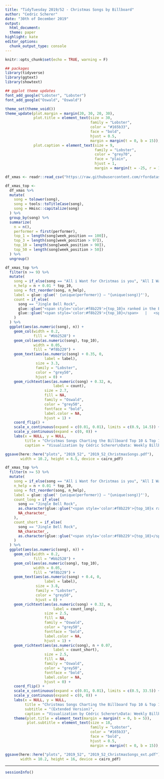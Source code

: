 ```yaml
---
title: "TidyTuesday 2019/52 - Christmas Songs by Billboard"
author: "Cedric Scherer"
date: "30th of December 2019"
output:
  html_document:
  theme: paper
highlight: kate
editor_options:
  chunk_output_type: console
---
```

  
```r
knitr::opts_chunk$set(echo = TRUE, warning = F)
```

```r
## packages
library(tidyverse)
library(ggtext)
library(showtext)

## ggplot theme updates
font_add_google("Lobster", "Lobster")
font_add_google("Oswald", "Oswald")

theme_set(theme_void())
theme_update(plot.margin = margin(20, 30, 20, 30),
             plot.title = element_text(size = 30, 
                                       family = "Lobster",
                                       color = "#165b33",
                                       face = "bold",
                                       hjust = 0.5,
                                       margin = margin(t = 0, b = 15)),
             plot.caption = element_text(size = 9, 
                                         family = "Lobster", 
                                         color = "grey70",
                                         face = "plain",
                                         hjust = 1,
                                         margin = margin(t = -25, r = 15, b = 0)))
```

```r
df_xmas <- readr::read_csv("https://raw.githubusercontent.com/rfordatascience/tidytuesday/master/data/2019/2019-12-24/christmas_songs.csv")
```

```r
df_xmas_top <- 
  df_xmas %>% 
  mutate(
    song = tolower(song),
    song = tools::toTitleCase(song),
    song = Hmisc::capitalize(song)
  ) %>% 
  group_by(song) %>% 
  summarize(
    n = n(),
    performer = first(performer),
    top_1 = length(song[week_position == 100]),
    top_3 = length(song[week_position > 97]),
    top_10 = length(song[week_position > 90]),
    top_50 = length(song[week_position > 50])
  ) %>%
  ungroup() 

df_xmas_top %>% 
  filter(n >= 9) %>% 
  mutate(
    song = if_else(song == "All i Want for Christmas is you", "All I Want for Christmas is You", song),
    n_help = n + 0.01 * top_10,
    song = fct_reorder(song, n_help),
    label = glue::glue(' {unique(performer)} — "{unique(song)}"'),
    count = if_else(
      song == "Jingle Bell Rock", 
      glue::glue("<span style='color:#f8b229'>{top_10}x ranked in the Billboard Top 10</span>   |   <span style='color:#bb2528'>{n}x ranked in the Billboard Top 100</span>"), 
      glue::glue("<span style='color:#f8b229'>{top_10}</span>   |   <span style='color:#bb2528'>{n}</span>")
    )
  ) %>% 
  ggplot(aes(as.numeric(song), n)) +
    geom_col(width = 0.2,
             fill = "#bb2528") +
    geom_col(aes(as.numeric(song), top_10), 
             width = 0.05, 
             fill = "#f8b229") +
    geom_text(aes(as.numeric(song) + 0.35, 0, 
                  label = label), 
              size = 3.3, 
              family = "Lobster",
              color = "grey50",
              hjust = 0) +
    geom_richtext(aes(as.numeric(song) + 0.32, n, 
                      label = count), 
                  size = 2.7, 
                  fill = NA, 
                  family = "Oswald",
                  color = "grey50",
                  fontface = "bold",
                  label.color = NA,
                  hjust = 1) +
    coord_flip() +
    scale_x_continuous(expand = c(0.01, 0.01), limits = c(0.9, 14.5)) +
    scale_y_continuous(expand = c(0, 0)) +
    labs(x = NULL, y = NULL,
         title = "Christmas Songs Charting the Billboard Top 10 & Top 100",
         caption = "Visualization by Cédric Scherer\nData: Weekly Billboard Top 100 from 1958 to 2017")

ggsave(here::here("plots", "2019_52", "2019_52_ChristmasSongs.pdf"), 
       width = 10.2, height = 6.5, device = cairo_pdf)
```

```r
df_xmas_top %>% 
  filter(n >= 5) %>% 
  mutate(
    song = if_else(song == "All i Want for Christmas is you", "All I Want for Christmas is You", song),
    n_help = n + 0.01 * top_10,
    song = fct_reorder(song, n_help),
    label = glue::glue(' {unique(performer)} — "{unique(song)}"'),
    count_long = if_else(
      song == "Jingle Bell Rock", 
      as.character(glue::glue("<span style='color:#f8b229'>{top_10}x ranked in the Billboard Top 10</span>   |   <span style='color:#bb2528'>{n}x ranked in the Billboard Top 100</span>")), 
      NA_character_
    ),
    count_short = if_else(
      song == "Jingle Bell Rock", 
      NA_character_,
      as.character(glue::glue("<span style='color:#f8b229'>{top_10}</span>   |   <span style='color:#bb2528'>{n}</span>"))
    )
  ) %>% 
  ggplot(aes(as.numeric(song), n)) +
    geom_col(width = 0.2,
             fill = "#bb2528") +
    geom_col(aes(as.numeric(song), top_10), 
             width = 0.05, 
             fill = "#f8b229") +
    geom_text(aes(as.numeric(song) + 0.4, 0, 
                  label = label), 
              size = 3.8, 
              family = "Lobster",
              color = "grey50",
              hjust = 0) +
    geom_richtext(aes(as.numeric(song) + 0.32, n, 
                      label = count_long), 
                  size = 2.5, 
                  fill = NA, 
                  family = "Oswald",
                  color = "grey50",
                  fontface = "bold",
                  label.color = NA,
                  hjust = 1) +
    geom_richtext(aes(as.numeric(song), n + 0.07, 
                      label = count_short), 
                  size = 2.5, 
                  fill = NA, 
                  family = "Oswald",
                  color = "grey50",
                  fontface = "bold",
                  label.color = NA,
                  hjust = 0) +
    coord_flip() +
    scale_x_continuous(expand = c(0.01, 0.01), limits = c(0.5, 33.5)) +
    scale_y_continuous(expand = c(0, 0)) +
    labs(x = NULL, y = NULL,
         title = "Christmas Songs Charting the Billboard Top 10 & Top 100",
         subtitle = "(Extended Version)",
         caption = "Visualization by Cédric Scherer\nData: Weekly Billboard Top 100 from 1958 to 2017") +
    theme(plot.title = element_text(margin = margin(t = 0, b = 5)),
          plot.subtitle = element_text(size = 18, 
                                       family = "Lobster",
                                       color = "#165b33",
                                       face = "bold",
                                       hjust = 0.5,
                                       margin = margin(t = 0, b = 15)),)

ggsave(here::here("plots", "2019_52", "2019_52_ChristmasSongs_ext.pdf"), 
       width = 10.2, height = 16, device = cairo_pdf)
```

***
  
```r
sessionInfo()
```
